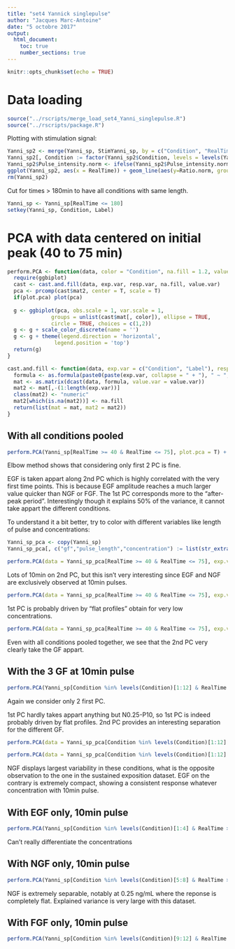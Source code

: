 ```yaml
---
title: "set4 Yannick singlepulse"
author: "Jacques Marc-Antoine"
date: "5 octobre 2017"
output:
  html_document:
    toc: true
    number_sections: true
---
```


```r
knitr::opts_chunk$set(echo = TRUE)
```

# Data loading

```r
source("../rscripts/merge_load_set4_Yanni_singlepulse.R")
source("../rscripts/package.R")
```

Plotting with stimulation signal:
```r
Yanni_sp2 <- merge(Yanni_sp, StimYanni_sp, by = c("Condition", "RealTime"), allow.cartesian = T)
Yanni_sp2[, Condition := factor(Yanni_sp2$Condition, levels = levels(Yanni_sp$Condition))]
Yanni_sp2$Pulse_intensity.norm <- ifelse(Yanni_sp2$Pulse_intensity.norm > 3, 1.3, 0.95)
ggplot(Yanni_sp2, aes(x = RealTime)) + geom_line(aes(y=Ratio.norm, group=Label)) + geom_line(aes(y = Pulse_intensity.norm), col = "blue") + facet_wrap("Condition", ncol = 4) + stat_summary(aes(y=Ratio.norm), fun.y = mean, geom = "line", color = "red", size = 1.5)  + theme(text = element_text(size = 25))
rm(Yanni_sp2)
```

Cut for times > 180min to have all conditions with same length.
```r
Yanni_sp <- Yanni_sp[RealTime <= 180]
setkey(Yanni_sp, Condition, Label)
```


# PCA with data centered on initial peak (40 to 75 min)

```r
perform.PCA <- function(data, color = "Condition", na.fill = 1.2, value.var = "Ratio.norm", exp.var = c("Condition", "Label"), resp.var = "RealTime", plot.pca = F){
  require(ggbiplot)
  cast <- cast.and.fill(data, exp.var, resp.var, na.fill, value.var)
  pca <- prcomp(cast$mat2, center = T, scale = T)
  if(plot.pca) plot(pca)
  
  g <- ggbiplot(pca, obs.scale = 1, var.scale = 1, 
              groups = unlist(cast$mat[, color]), ellipse = TRUE, 
              circle = TRUE, choices = c(1,2))
  g <- g + scale_color_discrete(name = '')
  g <- g + theme(legend.direction = 'horizontal', 
               legend.position = 'top')
  return(g)
}

cast.and.fill <- function(data, exp.var = c("Condition", "Label"), resp.var = "RealTime", na.fill = 1.2, value.var = "Ratio.norm"){
  formula <- as.formula(paste0(paste(exp.var, collapse = " + "), " ~ ", resp.var))
  mat <- as.matrix(dcast(data, formula, value.var = value.var))
  mat2 <- mat[,-(1:length(exp.var))]
  class(mat2) <- "numeric"
  mat2[which(is.na(mat2))] <- na.fill
  return(list(mat = mat, mat2 = mat2))
}
```


## With all conditions pooled

```r
perform.PCA(Yanni_sp[RealTime >= 40 & RealTime <= 75], plot.pca = T) + ggtitle("All pooled") + theme(text = element_text(size = 25))
```

Elbow method shows that considering only first 2 PC is fine.

EGF is taken appart along 2nd PC which is highly correlated with the very first time points. This is because EGF amplitude reaches a much larger value quicker than NGF or FGF. The 1st PC corresponds more to the "after-peak period". Interestingly though it explains 50% of the variance, it cannot take appart the different conditions.

To understand it a bit better, try to color with different variables like length of pulse and concentrations:
```r
Yanni_sp_pca <- copy(Yanni_sp)
Yanni_sp_pca[, c("gf","pulse_length","concentration") := list(str_extract(Condition, "[ENF]"), str_extract(Condition, "[0-9]+$"), str_extract(Condition, "[0-9]+(\\.[0-9]+)?"))]

perform.PCA(data = Yanni_sp_pca[RealTime >= 40 & RealTime <= 75], exp.var = c("Condition", "Label", "pulse_length", "concentration", "gf"), resp.var = "RealTime", color = "pulse_length")  + ggtitle("All pooled - Color Pulse length") + theme(text = element_text(size = 25))
```

Lots of 10min on 2nd PC, but this isn't very interesting since EGF and NGF are exclusively observed at 10min pulses.

```r
perform.PCA(data = Yanni_sp_pca[RealTime >= 40 & RealTime <= 75], exp.var = c("Condition", "Label", "pulse_length", "concentration", "gf"), resp.var = "RealTime", color = "concentration")  + ggtitle("All pooled -  Color Concentration GF") + theme(text = element_text(size = 25))
```

1st PC is probably driven by "flat profiles" obtain for very low concentrations.

```r
perform.PCA(data = Yanni_sp_pca[RealTime >= 40 & RealTime <= 75], exp.var = c("Condition", "Label", "pulse_length", "concentration", "gf"), resp.var = "RealTime", color = "gf")  + ggtitle("All pooled -  Color GF") + theme(text = element_text(size = 25))
```

Even with all conditions pooled together, we see that the 2nd PC very clearly take the GF appart. 

## With the 3 GF at 10min pulse
```r
perform.PCA(Yanni_sp[Condition %in% levels(Condition)[1:12] & RealTime >= 40 & RealTime <= 75], plot.pca = T) + ggtitle("E,N,F 10min pulse") + theme(text = element_text(size = 25))
```

Again we consider only 2 first PC.

1st PC hardly takes appart anything but N0.25-P10, so 1st PC is indeed probably driven by flat profiles. 2nd PC provides an interesting separation for the different GF.

```r
perform.PCA(data = Yanni_sp_pca[Condition %in% levels(Condition)[1:12] & RealTime >= 40 & RealTime <= 75], exp.var = c("Condition", "Label", "pulse_length", "concentration", "gf"), resp.var = "RealTime", color = "concentration")  + ggtitle("All pooled -  Color concentration") + theme(text = element_text(size = 25))
```

```r
perform.PCA(data = Yanni_sp_pca[Condition %in% levels(Condition)[1:12] & RealTime >= 40 & RealTime <= 75], exp.var = c("Condition", "Label", "pulse_length", "concentration", "gf"), resp.var = "RealTime", color = "gf")  + ggtitle("All pooled -  Color GF") + theme(text = element_text(size = 25))
```

NGF displays largest variability in these conditions, what is the opposite observation to the one in the sustained exposition dataset. EGF on the contrary is extremely compact, showing a consistent response whatever concentration with 10min pulse.

## With EGF only, 10min pulse

```r
perform.PCA(Yanni_sp[Condition %in% levels(Condition)[1:4] & RealTime >= 40 & RealTime <= 75]) + ggtitle("EGF 10min pulse") + theme(text = element_text(size = 20))
```

Can't really differentiate the concentrations

## With NGF only, 10min pulse

```r
perform.PCA(Yanni_sp[Condition %in% levels(Condition)[5:8] & RealTime >= 40 & RealTime <= 75]) + ggtitle("NGF 10min pulse") + theme(text = element_text(size = 20))
```

NGF is extremely separable, notably at 0.25 ng/mL where the reponse is completely flat. Explained variance is very large with this dataset.

## With FGF only, 10min pulse

```r
perform.PCA(Yanni_sp[Condition %in% levels(Condition)[9:12] & RealTime >= 40 & RealTime <= 75]) + ggtitle("FGF 10min pulse") + theme(text = element_text(size = 20))
```




